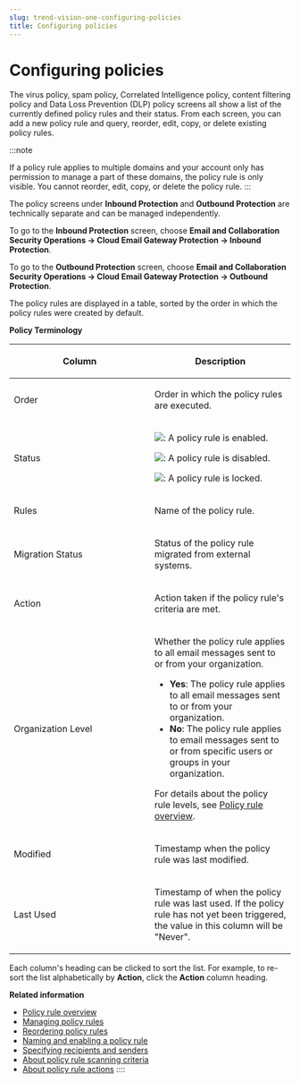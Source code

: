 ```yaml
---
slug: trend-vision-one-configuring-policies
title: Configuring policies
---
```

# Configuring policies

The virus policy, spam policy, Correlated Intelligence policy, content filtering policy and Data Loss Prevention (DLP) policy screens all show a list of the currently defined policy rules and their status. From each screen, you can add a new policy rule and query, reorder, edit, copy, or delete existing policy rules.

:::note

If a policy rule applies to multiple domains and your account only has permission to manage a part of these domains, the policy rule is only visible. You cannot reorder, edit, copy, or delete the policy rule.
:::

The policy screens under **Inbound Protection** and **Outbound Protection** are technically separate and can be managed independently.

To go to the **Inbound Protection** screen, choose **Email and Collaboration Security Operations → Cloud Email Gateway Protection → Inbound Protection**.

To go to the **Outbound Protection** screen, choose **Email and Collaboration Security Operations → Cloud Email Gateway Protection → Outbound Protection**.

The policy rules are displayed in a table, sorted by the order in which the policy rules were created by default.

**Policy Terminology**

<table>
<colgroup>
<col style="width: 50%" />
<col style="width: 50%" />
</colgroup>
<thead>
<tr>
<th><p>Column</p></th>
<th><p>Description</p></th>
</tr>
</thead>
<tbody>
<tr>
<td><p>Order</p></td>
<td><p>Order in which the policy rules are executed.</p></td>
</tr>
<tr>
<td><p>Status</p></td>
<td><p><img src="./images/rule_on=GUID-2A099C30-120A-496A-960B-878EF80A6A34=2=en-us=Low.webp" />: A policy rule is enabled.</p>
<p><img src="./images/rule_off=GUID-A7F62B19-ED04-4D71-B014-E5F7B733C3AE=2=en-us=Low.webp" />: A policy rule is disabled.</p>
<p><img src="./images/rule_locked=GUID-24180FE6-2FBF-4CFC-B47A-AEA0CC40092B=1=en-us=Low.webp" />: A policy rule is locked.</p></td>
</tr>
<tr>
<td><p>Rules</p></td>
<td><p>Name of the policy rule.</p></td>
</tr>
<tr>
<td><p>Migration Status</p></td>
<td><p>Status of the policy rule migrated from external systems.</p></td>
</tr>
<tr>
<td><p>Action</p></td>
<td><p>Action taken if the policy rule's criteria are met.</p></td>
</tr>
<tr>
<td><p>Organization Level</p></td>
<td><p>Whether the policy rule applies to all email messages sent to or from your organization.</p>
<ul>
<li><strong>Yes</strong>: The policy rule applies to all email messages sent to or from your organization.</li>
<li><strong>No</strong>: The policy rule applies to email messages sent to or from specific users or groups in your organization.</li>
</ul>
<p>For details about the policy rule levels, see <a href="trend-vision-one-policy-rule-overview">Policy rule overview</a>.</p></td>
</tr>
<tr>
<td><p>Modified</p></td>
<td><p>Timestamp when the policy rule was last modified.</p></td>
</tr>
<tr>
<td><p>Last Used</p></td>
<td><p>Timestamp of when the policy rule was last used. If the policy rule has not yet been triggered, the value in this column will be "Never".</p></td>
</tr>
</tbody>
</table>

Each column's heading can be clicked to sort the list. For example, to re-sort the list alphabetically by **Action**, click the **Action** column heading.

**Related information**

- [Policy rule overview](policy-rule-overview.mdx)
- [Managing policy rules](managing-policy-rules.mdx)
- [Reordering policy rules](reordering-policy-rules.mdx)
- [Naming and enabling a policy rule](naming-enabling-rule.mdx)
- [Specifying recipients and senders](specifying-recipients-senders.mdx)
- [About policy rule scanning criteria](rule-scanning-criteria.mdx)
- [About policy rule actions](rule-actions.mdx)
::::
